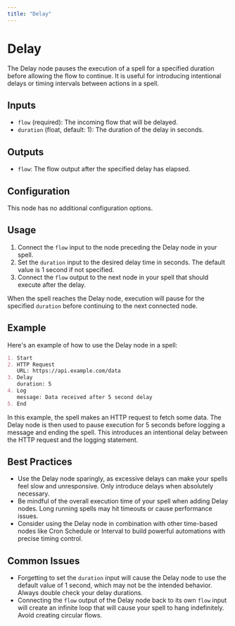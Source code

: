 ```yaml
---
title: "Delay"
---
```


# Delay

The Delay node pauses the execution of a spell for a specified duration before allowing the flow to continue. It is useful for introducing intentional delays or timing intervals between actions in a spell.

## Inputs

- `flow` (required): The incoming flow that will be delayed.
- `duration` (float, default: 1): The duration of the delay in seconds. 

## Outputs

- `flow`: The flow output after the specified delay has elapsed.

## Configuration

This node has no additional configuration options.

## Usage

1. Connect the `flow` input to the node preceding the Delay node in your spell.
2. Set the `duration` input to the desired delay time in seconds. The default value is 1 second if not specified.
3. Connect the `flow` output to the next node in your spell that should execute after the delay.

When the spell reaches the Delay node, execution will pause for the specified `duration` before continuing to the next connected node.

## Example

Here's an example of how to use the Delay node in a spell:

```markdown
1. Start
2. HTTP Request
   URL: https://api.example.com/data
3. Delay
   duration: 5
4. Log
   message: Data received after 5 second delay
5. End
```

In this example, the spell makes an HTTP request to fetch some data. The Delay node is then used to pause execution for 5 seconds before logging a message and ending the spell. This introduces an intentional delay between the HTTP request and the logging statement.

## Best Practices

- Use the Delay node sparingly, as excessive delays can make your spells feel slow and unresponsive. Only introduce delays when absolutely necessary.
- Be mindful of the overall execution time of your spell when adding Delay nodes. Long running spells may hit timeouts or cause performance issues.
- Consider using the Delay node in combination with other time-based nodes like Cron Schedule or Interval to build powerful automations with precise timing control.

## Common Issues

- Forgetting to set the `duration` input will cause the Delay node to use the default value of 1 second, which may not be the intended behavior. Always double check your delay durations.
- Connecting the `flow` output of the Delay node back to its own `flow` input will create an infinite loop that will cause your spell to hang indefinitely. Avoid creating circular flows.